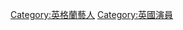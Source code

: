 {{Commonscat|Actors from England}}

[[Category:英格蘭藝人|Category:英格蘭藝人]]
[[Category:英國演員|Category:英國演員]]